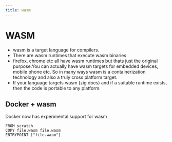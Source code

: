 ```yaml
---
title: wasm
---
```


# WASM

- wasm is a target language for compilers.
- There are wasm runtimes that execute wasm binaries
- firefox, chrome etc all have wasm runtimes but thats just the original purpose.You can actually have wasm targets for embedded devices, mobile phone etc. So in many ways wasm is a containerization technology and also a truly cross platform target.
- If your language targets wasm (zig does) and if a suitable runtime exists, then the code is portable to any platform.

## Docker + wasm

Docker now has experimental support for wasm

```
FROM scratch
COPY file.wasm file.wasm
ENTRYPOINT ["file.wasm"]
```
